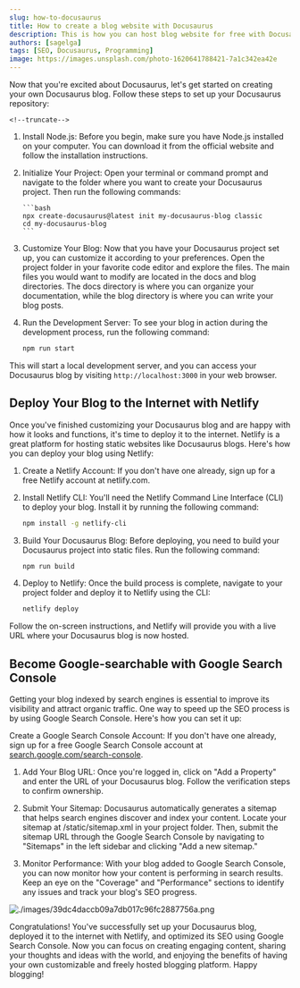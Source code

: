 ```yaml
---
slug: how-to-docusaurus
title: How to create a blog website with Docusaurus
description: This is how you can host blog website for free with Docusaurus
authors: [sagelga]
tags: [SEO, Docusaurus, Programming]
image: https://images.unsplash.com/photo-1620641788421-7a1c342ea42e
---
```


Now that you're excited about Docusaurus, let's get started on creating your own Docusaurus blog. Follow these steps to set up your Docusaurus repository:

    <!--truncate-->

1.  Install Node.js: Before you begin, make sure you have Node.js installed on your computer. You can download it from the official website and follow the installation instructions.

2.  Initialize Your Project: Open your terminal or command prompt and navigate to the folder where you want to create your Docusaurus project. Then run the following commands:

        ```bash
        npx create-docusaurus@latest init my-docusaurus-blog classic
        cd my-docusaurus-blog
        ```

3.  Customize Your Blog: Now that you have your Docusaurus project set up, you can customize it according to your preferences. Open the project folder in your favorite code editor and explore the files. The main files you would want to modify are located in the docs and blog directories. The docs directory is where you can organize your documentation, while the blog directory is where you can write your blog posts.

4.  Run the Development Server: To see your blog in action during the development process, run the following command:

    ```bash
    npm run start
    ```

This will start a local development server, and you can access your Docusaurus blog by visiting `http://localhost:3000` in your web browser.

## Deploy Your Blog to the Internet with Netlify

Once you've finished customizing your Docusaurus blog and are happy with how it looks and functions, it's time to deploy it to the internet. Netlify is a great platform for hosting static websites like Docusaurus blogs. Here's how you can deploy your blog using Netlify:

1. Create a Netlify Account: If you don't have one already, sign up for a free Netlify account at netlify.com.

2. Install Netlify CLI: You'll need the Netlify Command Line Interface (CLI) to deploy your blog. Install it by running the following command:

    ```bash
    npm install -g netlify-cli
    ```

3. Build Your Docusaurus Blog: Before deploying, you need to build your Docusaurus project into static files. Run the following command:

    ```bash
    npm run build
    ```

4. Deploy to Netlify: Once the build process is complete, navigate to your project folder and deploy it to Netlify using the CLI:

    ```bash
    netlify deploy
    ```

Follow the on-screen instructions, and Netlify will provide you with a live URL where your Docusaurus blog is now hosted.

## Become Google-searchable with Google Search Console

Getting your blog indexed by search engines is essential to improve its visibility and attract organic traffic. One way to speed up the SEO process is by using Google Search Console. Here's how you can set it up:

Create a Google Search Console Account: If you don't have one already, sign up for a free Google Search Console account at [search.google.com/search-console](https://search.google.com/search-console).

1. Add Your Blog URL: Once you're logged in, click on "Add a Property" and enter the URL of your Docusaurus blog. Follow the verification steps to confirm ownership.

2. Submit Your Sitemap: Docusaurus automatically generates a sitemap that helps search engines discover and index your content. Locate your sitemap at /static/sitemap.xml in your project folder. Then, submit the sitemap URL through the Google Search Console by navigating to "Sitemaps" in the left sidebar and clicking "Add a new sitemap."

3. Monitor Performance: With your blog added to Google Search Console, you can now monitor how your content is performing in search results. Keep an eye on the "Coverage" and "Performance" sections to identify any issues and track your blog's SEO progress.

![./images/39dc4daccb09a7db017c96fc2887756a.png](./images/39dc4daccb09a7db017c96fc2887756a.png)

Congratulations! You've successfully set up your Docusaurus blog, deployed it to the internet with Netlify, and optimized its SEO using Google Search Console. Now you can focus on creating engaging content, sharing your thoughts and ideas with the world, and enjoying the benefits of having your own customizable and freely hosted blogging platform. Happy blogging!
